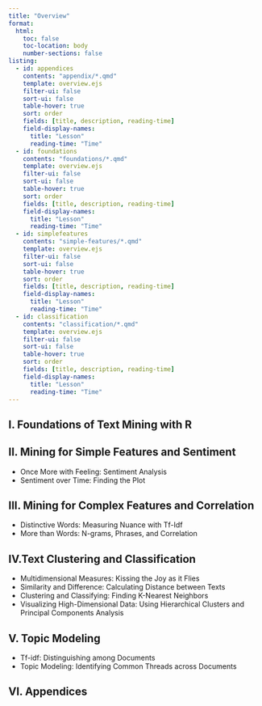 ```yaml
---
title: "Overview"
format:
  html:
    toc: false
    toc-location: body
    number-sections: false
listing: 
  - id: appendices
    contents: "appendix/*.qmd"
    template: overview.ejs
    filter-ui: false
    sort-ui: false
    table-hover: true
    sort: order
    fields: [title, description, reading-time]
    field-display-names:
      title: "Lesson"
      reading-time: "Time"
  - id: foundations
    contents: "foundations/*.qmd"
    template: overview.ejs
    filter-ui: false
    sort-ui: false
    table-hover: true
    sort: order
    fields: [title, description, reading-time]
    field-display-names:
      title: "Lesson"
      reading-time: "Time"
  - id: simplefeatures
    contents: "simple-features/*.qmd"
    template: overview.ejs
    filter-ui: false
    sort-ui: false
    table-hover: true
    sort: order
    fields: [title, description, reading-time]
    field-display-names:
      title: "Lesson"
      reading-time: "Time"
  - id: classification
    contents: "classification/*.qmd"
    template: overview.ejs
    filter-ui: false
    sort-ui: false
    table-hover: true
    sort: order
    fields: [title, description, reading-time]
    field-display-names:
      title: "Lesson"
      reading-time: "Time"
---
```


## I. Foundations of Text Mining with R

::: {#foundations}
:::

## II. Mining for Simple Features and Sentiment

::: {#simplefeatures}
:::

-   Once More with Feeling: Sentiment Analysis
<!-- -   NLP Transformations: Treating Words as Words -->
<!-- -   Sentiment at Large: Measuring Document-Level Sentiment -->
-   Sentiment over Time: Finding the Plot

## III. Mining for Complex Features and Correlation

-   Distinctive Words: Measuring Nuance with Tf-Idf
-   More than Words: N-grams, Phrases, and Correlation

## IV.Text Clustering and Classification

-   Multidimensional Measures: Kissing the Joy as it Flies
-   Similarity and Difference: Calculating Distance between Texts
-   Clustering and Classifying: Finding K-Nearest Neighbors
-   Visualizing High-Dimensional Data: Using Hierarchical Clusters and Principal Components Analysis

::: {#classification}
:::

## V. Topic Modeling

-   Tf-idf: Distinguishing among Documents
-   Topic Modeling: Identifying Common Threads across Documents

## VI. Appendices

::: {#appendices}
:::
